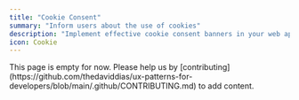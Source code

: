 ```yaml
---
title: "Cookie Consent"
summary: "Inform users about the use of cookies"
description: "Implement effective cookie consent banners in your web applications. Learn best practices for GDPR compliance, user privacy, and consent management."
icon: Cookie
---
```


<Callout type="warning">
  This page is empty for now. Please help us by
  [contributing](https://github.com/thedaviddias/ux-patterns-for-developers/blob/main/.github/CONTRIBUTING.md)
  to add content.
</Callout>
